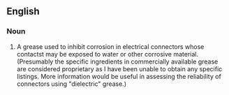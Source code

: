 ==English==

===Noun===
{{en-noun}}

# {{substub}} A grease used to inhibit corrosion in electrical connectors whose contactst may be exposed to water or other corrosive material.  (Presumably the specific ingredients in commercially available grease are considered proprietary as I have been unable to obtain any specific listings.  More information would be useful in assessing the reliability of connectors using "dielectric" grease.)